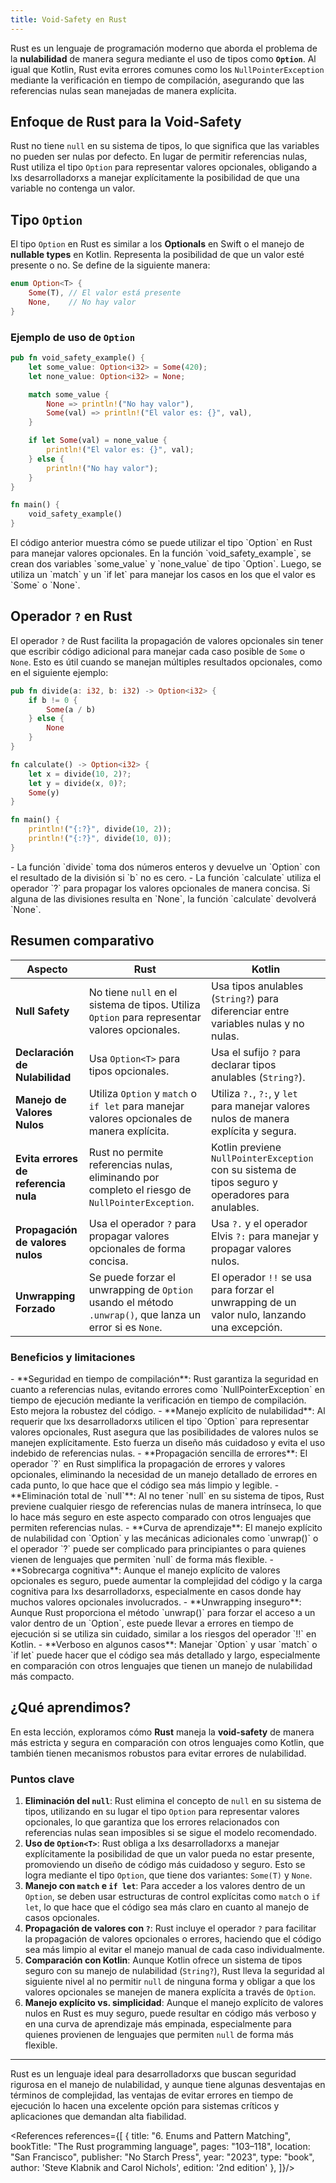 ```yaml
---
title: Void-Safety en Rust
---
```


<ReadingTime />
<GithubRepoLink user="r8vnhill" repo="" />

Rust es un lenguaje de programación moderno que aborda el problema de la **nulabilidad** de manera segura mediante el uso de tipos como **`Option`**. Al igual que Kotlin, Rust evita errores comunes como los `NullPointerException` mediante la verificación en tiempo de compilación, asegurando que las referencias nulas sean manejadas de manera explícita.

## Enfoque de Rust para la Void-Safety

Rust no tiene `null` en su sistema de tipos, lo que significa que las variables no pueden ser nulas por defecto. En lugar de permitir referencias nulas, Rust utiliza el tipo `Option` para representar valores opcionales, obligando a lxs desarrolladorxs a manejar explícitamente la posibilidad de que una variable no contenga un valor.

## Tipo `Option`

El tipo `Option` en Rust es similar a los **Optionals** en Swift o el manejo de **nullable types** en Kotlin. Representa la posibilidad de que un valor esté presente o no. Se define de la siguiente manera:

```rust
enum Option<T> {
    Some(T), // El valor está presente
    None,    // No hay valor
}
```

### Ejemplo de uso de `Option`

```rust showLineNumbers
pub fn void_safety_example() {
    let some_value: Option<i32> = Some(420);
    let none_value: Option<i32> = None;

    match some_value {
        None => println!("No hay valor"),
        Some(val) => println!("El valor es: {}", val),
    }

    if let Some(val) = none_value {
        println!("El valor es: {}", val);
    } else {
        println!("No hay valor");
    }
}
```

```rust showLineNumbers
fn main() {
    void_safety_example()
}
```

<Explanation>
    El código anterior muestra cómo se puede utilizar el tipo `Option` en Rust para manejar valores opcionales. En la función `void_safety_example`, se crean dos variables `some_value` y `none_value` de tipo `Option<i32>`. Luego, se utiliza un `match` y un `if let` para manejar los casos en los que el valor es `Some` o `None`.
</Explanation>

## Operador `?` en Rust

El operador `?` de Rust facilita la propagación de valores opcionales sin tener que escribir código adicional para manejar cada caso posible de `Some` o `None`. Esto es útil cuando se manejan múltiples resultados opcionales, como en el siguiente ejemplo:

```rust showLineNumbers
pub fn divide(a: i32, b: i32) -> Option<i32> {
    if b != 0 {
        Some(a / b)
    } else {
        None
    }
}

fn calculate() -> Option<i32> {
    let x = divide(10, 2)?;
    let y = divide(x, 0)?;
    Some(y)
}
```

```rust showLineNumbers
fn main() {
    println!("{:?}", divide(10, 2));
    println!("{:?}", divide(10, 0));
}
```

<Explanation>
    - La función `divide` toma dos números enteros y devuelve un `Option<i32>` con el resultado de la división si `b` no es cero.
    - La función `calculate` utiliza el operador `?` para propagar los valores opcionales de manera concisa. Si alguna de las divisiones resulta en `None`, la función `calculate` devolverá `None`.
</Explanation>

## Resumen comparativo

| Aspecto                              | Rust                                                                                                     | Kotlin                                                                                             |
|--------------------------------------|----------------------------------------------------------------------------------------------------------|----------------------------------------------------------------------------------------------------|
| **Null Safety**                      | No tiene `null` en el sistema de tipos. Utiliza `Option` para representar valores opcionales.            | Usa tipos anulables (`String?`) para diferenciar entre variables nulas y no nulas.                 |
| **Declaración de Nulabilidad**       | Usa `Option<T>` para tipos opcionales.                                                                   | Usa el sufijo `?` para declarar tipos anulables (`String?`).                                       |
| **Manejo de Valores Nulos**          | Utiliza `Option` y `match` o `if let` para manejar valores opcionales de manera explícita.               | Utiliza `?.`, `?:`, y `let` para manejar valores nulos de manera explícita y segura.               |
| **Evita errores de referencia nula** | Rust no permite referencias nulas, eliminando por completo el riesgo de `NullPointerException`.          | Kotlin previene `NullPointerException` con su sistema de tipos seguro y operadores para anulables. |
| **Propagación de valores nulos**     | Usa el operador `?` para propagar valores opcionales de forma concisa.                                   | Usa `?.` y el operador Elvis `?:` para manejar y propagar valores nulos.                           |
| **Unwrapping Forzado**               | Se puede forzar el unwrapping de `Option` usando el método `.unwrap()`, que lanza un error si es `None`. | El operador `!!` se usa para forzar el unwrapping de un valor nulo, lanzando una excepción.        |

### Beneficios y limitaciones

<ProCons>
    <Pros>
        - **Seguridad en tiempo de compilación**: Rust garantiza la seguridad en cuanto a referencias nulas, evitando errores como `NullPointerException` en tiempo de ejecución mediante la verificación en tiempo de compilación. Esto mejora la robustez del código.
        - **Manejo explícito de nulabilidad**: Al requerir que lxs desarrolladorxs utilicen el tipo `Option` para representar valores opcionales, Rust asegura que las posibilidades de valores nulos se manejen explícitamente. Esto fuerza un diseño más cuidadoso y evita el uso indebido de referencias nulas.
        - **Propagación sencilla de errores**: El operador `?` en Rust simplifica la propagación de errores y valores opcionales, eliminando la necesidad de un manejo detallado de errores en cada punto, lo que hace que el código sea más limpio y legible.
        - **Eliminación total de `null`**: Al no tener `null` en su sistema de tipos, Rust previene cualquier riesgo de referencias nulas de manera intrínseca, lo que lo hace más seguro en este aspecto comparado con otros lenguajes que permiten referencias nulas.
    </Pros>
    <Cons>
        - **Curva de aprendizaje**: El manejo explícito de nulabilidad con `Option` y las mecánicas adicionales como `unwrap()` o el operador `?` puede ser complicado para principiantes o para quienes vienen de lenguajes que permiten `null` de forma más flexible.
        - **Sobrecarga cognitiva**: Aunque el manejo explícito de valores opcionales es seguro, puede aumentar la complejidad del código y la carga cognitiva para lxs desarrolladorxs, especialmente en casos donde hay muchos valores opcionales involucrados.
        - **Unwrapping inseguro**: Aunque Rust proporciona el método `unwrap()` para forzar el acceso a un valor dentro de un `Option`, este puede llevar a errores en tiempo de ejecución si se utiliza sin cuidado, similar a los riesgos del operador `!!` en Kotlin.
        - **Verboso en algunos casos**: Manejar `Option` y usar `match` o `if let` puede hacer que el código sea más detallado y largo, especialmente en comparación con otros lenguajes que tienen un manejo de nulabilidad más compacto.
    </Cons>
</ProCons>

## ¿Qué aprendimos?

En esta lección, exploramos cómo **Rust** maneja la **void-safety** de manera más estricta y segura en comparación con otros lenguajes como Kotlin, que también tienen mecanismos robustos para evitar errores de nulabilidad.

### Puntos clave

1. **Eliminación del `null`**: Rust elimina el concepto de `null` en su sistema de tipos, utilizando en su lugar el tipo `Option` para representar valores opcionales, lo que garantiza que los errores relacionados con referencias nulas sean imposibles si se sigue el modelo recomendado.   
2. **Uso de `Option<T>`**: Rust obliga a lxs desarrolladorxs a manejar explícitamente la posibilidad de que un valor pueda no estar presente, promoviendo un diseño de código más cuidadoso y seguro. Esto se logra mediante el tipo `Option`, que tiene dos variantes: `Some(T)` y `None`.
3. **Manejo con `match` e `if let`**: Para acceder a los valores dentro de un `Option`, se deben usar estructuras de control explícitas como `match` o `if let`, lo que hace que el código sea más claro en cuanto al manejo de casos opcionales.
4. **Propagación de valores con `?`**: Rust incluye el operador `?` para facilitar la propagación de valores opcionales o errores, haciendo que el código sea más limpio al evitar el manejo manual de cada caso individualmente.
5. **Comparación con Kotlin**: Aunque Kotlin ofrece un sistema de tipos seguro con su manejo de nulabilidad (`String?`), Rust lleva la seguridad al siguiente nivel al no permitir `null` de ninguna forma y obligar a que los valores opcionales se manejen de manera explícita a través de `Option`.
6. **Manejo explícito vs. simplicidad**: Aunque el manejo explícito de valores nulos en Rust es muy seguro, puede resultar en código más verboso y en una curva de aprendizaje más empinada, especialmente para quienes provienen de lenguajes que permiten `null` de forma más flexible.

---

Rust es un lenguaje ideal para desarrolladorxs que buscan seguridad rigurosa en el manejo de nulabilidad, y aunque tiene algunas desventajas en términos de complejidad, las ventajas de evitar errores en tiempo de ejecución lo hacen una excelente opción para sistemas críticos y aplicaciones que demandan alta fiabilidad.

<References references={[
    {
        title: "6. Enums and Pattern Matching",
        bookTitle: "The Rust programming language",
        pages: "103–118",
        location: "San Francisco",
        publisher: "No Starch Press",
        year: "2023",
        type: "book",
        author: 'Steve Klabnik and Carol Nichols',
        edition: '2nd edition'
    },
]}/>
